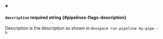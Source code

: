 
<details className="config-field" data-expandable="false" open>
<summary>

#### `description` <span class="config-field-required" data-required="false">required</span> <span class="config-field-type">string</span> <span class="config-field-default"></span> <span class="config-field-enum"></span> {#pipelines-flags-description}

Description is the description as shown in `devspace run-pipeline my-pipe -h`

</summary>



</details>
